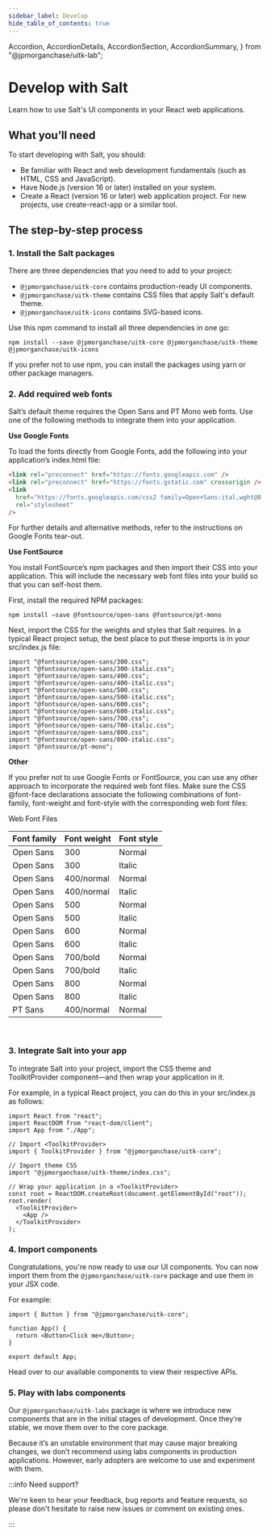 ```yaml
---
sidebar_label: Develop
hide_table_of_contents: true
---
```


  Accordion,
  AccordionDetails,
  AccordionSection,
  AccordionSummary,
} from "@jpmorganchase/uitk-lab";

# Develop with Salt

<Content toc={toc}>

Learn how to use Salt's UI components in your React web applications.

## What you’ll need

To start developing with Salt, you should:

- Be familiar with React and web development fundamentals (such as HTML, CSS and JavaScript).
- Have Node.js (version 16 or later) installed on your system.
- Create a React (version 16 or later) web application project. For new projects, use create-react-app or a similar tool.

## The step-by-step process

### 1. Install the Salt packages

There are three dependencies that you need to add to your project:

- `@jpmorganchase/uitk-core` contains production-ready UI components.
- `@jpmorganchase/uitk-theme` contains CSS files that apply Salt's default theme.
- `@jpmorganchase/uitk-icons` contains SVG-based icons.

Use this npm command to install all three dependencies in one go:

`npm install --save @jpmorganchase/uitk-core @jpmorganchase/uitk-theme @jpmorganchase/uitk-icons`

If you prefer not to use npm, you can install the packages using yarn or other package managers.

### 2. Add required web fonts

Salt’s default theme requires the Open Sans and PT Mono web fonts. Use one of the following methods to integrate them into your application.

**Use Google Fonts**

To load the fonts directly from Google Fonts, add the following into your application’s index.html file:

```html
<link rel="preconnect" href="https://fonts.googleapis.com" />
<link rel="preconnect" href="https://fonts.gstatic.com" crossorigin />
<link
  href="https://fonts.googleapis.com/css2 family=Open+Sans:ital,wght@0,300;0,400;0,500;0,600;0,700;0,800;1,300;1,400;1,500;1,600;1,700;1,800&family=PT+Mono&display=swap"
  rel="stylesheet"
/>
```

For further details and alternative methods, refer to the instructions on Google Fonts tear-out.

**Use FontSource**

You install FontSource’s npm packages and then import their CSS into your application. This will include the necessary web font files into your build so that you can self-host them.

First, install the required NPM packages:

`npm install –save @fontsource/open-sans @fontsource/pt-mono`

Next, import the CSS for the weights and styles that Salt requires. In a typical React project setup, the best place to put these imports is in your src/index.js file:

```tsx
import "@fontsource/open-sans/300.css";
import "@fontsource/open-sans/300-italic.css";
import "@fontsource/open-sans/400.css";
import "@fontsource/open-sans/400-italic.css";
import "@fontsource/open-sans/500.css";
import "@fontsource/open-sans/500-italic.css";
import "@fontsource/open-sans/600.css";
import "@fontsource/open-sans/600-italic.css";
import "@fontsource/open-sans/700.css";
import "@fontsource/open-sans/700-italic.css";
import "@fontsource/open-sans/800.css";
import "@fontsource/open-sans/800-italic.css";
import "@fontsource/pt-mono";
```

**Other**

If you prefer not to use Google Fonts or FontSource, you can use any other approach to incorporate the required web font files. Make sure the CSS @font-face declarations associate the following combinations of font-family, font-weight and font-style with the corresponding web font files:

<Accordion>
  <AccordionSection id="web-font-files">
    <AccordionSummary>Web Font Files</AccordionSummary>
    <AccordionDetails>
      <table class="css-0">
        <thead>
          <tr>
            <th>Font family</th>
            <th>Font weight</th>
            <th>Font style</th>
          </tr>
        </thead>
        <tbody>
          <tr>
            <td>Open Sans</td>
            <td>300</td>
            <td>Normal</td>
          </tr>
          <tr>
            <td>Open Sans</td>
            <td>300</td>
            <td>Italic</td>
          </tr>
          <tr>
            <td>Open Sans</td>
            <td>400/normal</td>
            <td>Normal</td>
          </tr>
          <tr>
            <td>Open Sans</td>
            <td>400/normal</td>
            <td>Italic</td>
          </tr>
          <tr>
            <td>Open Sans</td>
            <td>500</td>
            <td>Normal</td>
          </tr>
          <tr>
            <td>Open Sans</td>
            <td>500</td>
            <td>Italic</td>
          </tr>
          <tr>
            <td>Open Sans</td>
            <td>600</td>
            <td>Normal</td>
          </tr>
          <tr>
            <td>Open Sans</td>
            <td>600</td>
            <td>Italic</td>
          </tr>
          <tr>
            <td>Open Sans</td>
            <td>700/bold</td>
            <td>Normal</td>
          </tr>
          <tr>
            <td>Open Sans</td>
            <td>700/bold</td>
            <td>Italic</td>
          </tr>
          <tr>
            <td>Open Sans</td>
            <td>800</td>
            <td>Normal</td>
          </tr>
          <tr>
            <td>Open Sans</td>
            <td>800</td>
            <td>Italic</td>
          </tr>
          <tr>
            <td>PT Sans</td>
            <td>400/normal</td>
            <td>Normal</td>
          </tr>
        </tbody>
      </table>
    </AccordionDetails>
  </AccordionSection>
</Accordion>

<br />

### 3. Integrate Salt into your app

To integrate Salt into your project, import the CSS theme and ToolkitProvider component—and then wrap your application in it.

For example, in a typical React project, you can do this in your src/index.js as follows:

```tsx
import React from "react";
import ReactDOM from "react-dom/client";
import App from "./App";

// Import <ToolkitProvider>
import { ToolkitProvider } from "@jpmorganchase/uitk-core";

// Import theme CSS
import "@jpmorganchase/uitk-theme/index.css";

// Wrap your application in a <ToolkitProvider>
const root = ReactDOM.createRoot(document.getElementById("root"));
root.render(
  <ToolkitProvider>
    <App />
  </ToolkitProvider>
);
```

### 4. Import components

Congratulations, you're now ready to use our UI components. You can now import them from the `@jpmorganchase/uitk-core` package and use them in your JSX code.

For example:

```tsx
import { Button } from "@jpmorganchase/uitk-core";

function App() {
  return <Button>Click me</Button>;
}

export default App;
```

Head over to our available components to view their respective APIs.

### 5. Play with labs components

Our `@jpmorganchase/uitk-labs` package is where we introduce new components that are in the initial stages of development. Once they’re stable, we move them over to the core package.

Because it’s an unstable environment that may cause major breaking changes, we don’t recommend using labs components in production applications. However, early adopters are welcome to use and experiment with them.

:::info Need support?

We're keen to hear your feedback, bug reports and feature requests, so please don't hesitate to <Link to="/contributing">raise new issues or comment on existing ones</Link>.

:::

</Content>
